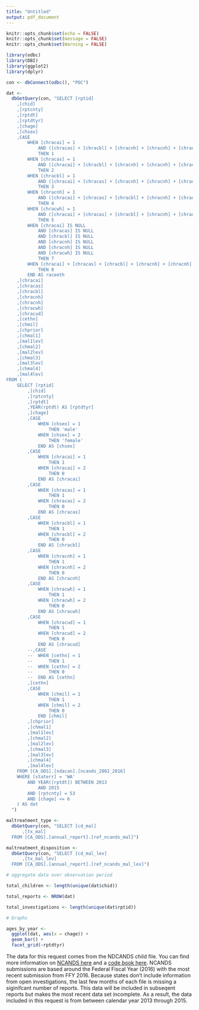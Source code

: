 ```yaml
---
title: "Untitled"
output: pdf_document
---
```


```r

knitr::opts_chunk$set(echo = FALSE)
knitr::opts_chunk$set(message = FALSE)
knitr::opts_chunk$set(Warning = FALSE)

```

```r

library(odbc)
library(DBI)
library(ggplot2)
library(dplyr)

```

```r

con <- dbConnect(odbc(), "POC")

```

```r

dat <-
  dbGetQuery(con, "SELECT [rptid]
	,[chid]
	,[rptcnty]
	,[rptdt]
	,[rptdtyr]
	,[chage]
	,[chsex]
	,CASE 
		WHEN [chracai] = 1
			AND ([chracas] + [chracbl] + [chracnh] + [chracnh] + [chracwh] = 0)
			THEN 1
		WHEN [chracas] = 1
			AND ([chracai] + [chracbl] + [chracnh] + [chracnh] + [chracwh] = 0)
			THEN 2
		WHEN [chracbl] = 1
			AND ([chracai] + [chracas] + [chracnh] + [chracnh] + [chracwh] = 0)
			THEN 3
		WHEN [chracnh] = 1
			AND ([chracai] + [chracas] + [chracbl] + [chracnh] + [chracwh] = 0)
			THEN 4
		WHEN [chracwh] = 1
			AND ([chracai] + [chracas] + [chracbl] + [chracnh] + [chracnh] = 0)
			THEN 5
		WHEN [chracai] IS NULL
			AND [chracas] IS NULL
			AND [chracbl] IS NULL
			AND [chracnh] IS NULL
			AND [chracnh] IS NULL
			AND [chracwh] IS NULL
			THEN 7
		WHEN [chracai] + [chracas] + [chracbl] + [chracnh] + [chracnh] + [chracwh] > 1
			THEN 8
		END AS raceeth
	,[chracai]
	,[chracas]
	,[chracbl]
	,[chracnh]
	,[chracnh]
	,[chracwh]
	,[chracud]
	,[cethn]
	,[chmil]
	,[chprior]
	,[chmal1]
	,[mal1lev]
	,[chmal2]
	,[mal2lev]
	,[chmal3]
	,[mal3lev]
	,[chmal4]
	,[mal4lev]
FROM (
	SELECT [rptid]
		,[chid]
		,[rptcnty]
		,[rptdt]
		,YEAR(rptdt) AS [rptdtyr]
		,[chage]
		,CASE 
			WHEN [chsex] = 1
				THEN 'male'
			WHEN [chsex] = 2
				THEN 'female'
			END AS [chsex]
		,CASE 
			WHEN [chracai] = 1
				THEN 1
			WHEN [chracai] = 2
				THEN 0
			END AS [chracai]
		,CASE 
			WHEN [chracas] = 1
				THEN 1
			WHEN [chracas] = 2
				THEN 0
			END AS [chracas]
		,CASE 
			WHEN [chracbl] = 1
				THEN 1
			WHEN [chracbl] = 2
				THEN 0
			END AS [chracbl]
		,CASE 
			WHEN [chracnh] = 1
				THEN 1
			WHEN [chracnh] = 2
				THEN 0
			END AS [chracnh]
		,CASE 
			WHEN [chracwh] = 1
				THEN 1
			WHEN [chracwh] = 2
				THEN 0
			END AS [chracwh]
		,CASE 
			WHEN [chracud] = 1
				THEN 1
			WHEN [chracud] = 2
				THEN 0
			END AS [chracud]
		--,CASE 
		--	WHEN [cethn] = 1
		--		THEN 1
		--	WHEN [cethn] = 2
		--		THEN 0
		--	END AS [cethn]
		,[cethn]
		,CASE 
			WHEN [chmil] = 1
				THEN 1
			WHEN [chmil] = 2
				THEN 0
			END [chmil]
		,[chprior]
		,[chmal1]
		,[mal1lev]
		,[chmal2]
		,[mal2lev]
		,[chmal3]
		,[mal3lev]
		,[chmal4]
		,[mal4lev]
	FROM [CA_ODS].[ndacan].[ncands_2002_2016]
	WHERE [staterr] = 'WA'
		AND YEAR([rptdt]) BETWEEN 2013
			AND 2015
		AND [rptcnty] = 53
		AND [chage] <= 6
	) AS dat
  ")

maltreatment_type <-
  dbGetQuery(con, "SELECT [cd_mal]
      ,[tx_mal]
  FROM [CA_ODS].[annual_report].[ref_ncands_mal]")

maltreatment_disposition <-
  dbGetQuery(con, "SELECT [cd_mal_lev]
      ,[tx_mal_lev]
  FROM [CA_ODS].[annual_report].[ref_ncands_mal_lev]")

```




```r

# aggregate data over observation period

total_children <- length(unique(dat$chid))

total_reports <- NROW(dat)

total_investigations <- length(unique(dat$rptid))

# Graphs

ages_by_year <- 
  ggplot(dat, aes(x = chage)) +
  geom_bar() +
  facet_grid(~rptdtyr)


```

The data for this request comes from the NDCANDS child file. You can find more information on [NCANDS here](https://www.ndacan.cornell.edu/datasets/pdfs_user_guides/Dataset210NCANDSChildFileUserGuideFY2016.pdf) and a [code book here](https://www.ndacan.cornell.edu/datasets/pdfs_user_guides/NCANDSChildFileCodebook.pdf). NCANDS submissions are based around the Federal Fiscal Year (2016) with the most recent submission from FFY 2016. Because states don't include information from open investigations, the last few months of each file is missing a siginifcant number of reports. This data will be included in subseqent reports but makes the most recent data set incomplete. As a result, the data included in this request is from between calendar year 2013 through 2015.
